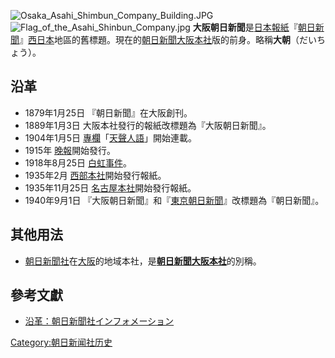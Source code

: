 [[File:Osaka_Asahi_Shimbun_Company_Building.JPG|thumb]]
[[File:Flag_of_the_Asahi_Shinbun_Company.jpg|thumb]]
'''大阪朝日新聞'''是[[日本|日本]][[報紙|報紙]]『[[朝日新聞|朝日新聞]]』[[西日本|西日本]]地區的舊標題。現在的[[朝日新聞大阪本社|朝日新聞大阪本社]]版的前身。略稱'''大朝'''（だいちょう）。
{{Japanese|japanese=大阪朝日新聞|kana= おおさかあさひしんぶん|romaji=Ōsaka Asahi shinbun}}

== 沿革 ==
*1879年1月25日 『朝日新聞』在大阪創刊。
*1889年1月3日 大阪本社發行的報紙改標題為『大阪朝日新聞』。
*1904年1月5日 [[專欄|專欄]]「[[天聲人語|天聲人語]]」開始連載。
*1915年 [[晚報|晚報]]開始發行。
*1918年8月25日 [[白虹事件|白虹事件]]。
*1935年2月 [[朝日新聞西部本社|西部本社]]開始發行報紙。
*1935年11月25日 [[朝日新聞名古屋本社|名古屋本社]]開始發行報紙。
*1940年9月1日 『大阪朝日新聞』和『[[東京朝日新聞|東京朝日新聞]]』改標題為『朝日新聞』。

==其他用法==
*[[朝日新聞社|朝日新聞社]]在[[大阪市|大阪]]的地域本社，是'''[[朝日新聞大阪本社|朝日新聞大阪本社]]'''的別稱。

==參考文獻==
*[http://www.asahi.com/shimbun/history.html 沿革：朝日新聞社インフォメーション] {{Wayback|url=http://www.asahi.com/shimbun/history.html |date=20100528163429 }}

[[Category:朝日新闻社历史|Category:朝日新闻社历史]]